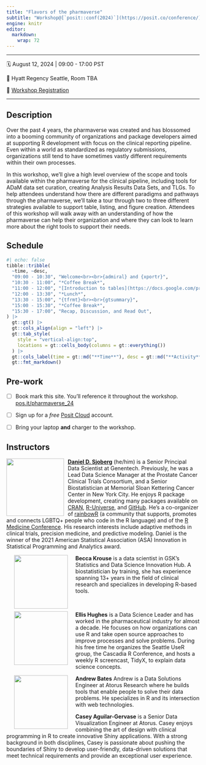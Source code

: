 ```yaml
---
title: "Flavors of the pharmaverse"
subtitle: "Workshop@[`posit::conf(2024)`](https://posit.co/conference/)"
engine: knitr
editor: 
  markdown: 
    wrap: 72
---
```


------------------------------------------------------------------------

🗓️ August 12, 2024 \| 09:00 - 17:00 PST

🏨 Hyatt Regency Seattle, Room TBA

📝 [Workshop Registration](http://pos.it/conf)

------------------------------------------------------------------------

## Description

Over the past 4 years, the pharmaverse was created and has blossomed
into a booming community of organizations and package developers aimed
at supporting R development with focus on the clinical reporting
pipeline. Even within a world as standardized as regulatory submissions,
organizations still tend to have sometimes vastly different requirements
within their own processes.

In this workshop, we’ll give a high level overview of the scope and
tools available within the pharmaverse for the clinical pipeline,
including tools for ADaM data set curation, creating Analysis Results
Data Sets, and TLGs. To help attendees understand how there are
different paradigms and pathways through the pharmaverse, we’ll take a
tour through two to three different strategies available to support
table, listing, and figure creation. Attendees of this workshop will
walk away with an understanding of how the pharmaverse can help their
organization and where they can look to learn more about the right tools
to support their needs.

## Schedule

```r
#| echo: false
tibble::tribble(
  ~time, ~desc,
  "09:00 - 10:30", "Welcome<br><br>{admiral} and {xportr}",
  "10:30 - 11:00", "*Coffee Break*",
  "11:00 - 12:00", "[Introduction to tables](https://docs.google.com/presentation/d/1LLcsh02_6imhvLrvnvRmSV2MFijYmavg0MRh3eRMKMQ/pub?start=false&loop=false&delayms=60000)<br><br>Analysis Result Datasets",
  "12:00 - 13:30", "*Lunch*",
  "13:30 - 15:00", "{tfrmt}<br><br>{gtsummary}",
  "15:00 - 15:30", "*Coffee Break*",
  "15:30 - 17:00", "Recap, Discussion, and Read Out",
) |> 
  gt::gt() |> 
  gt::cols_align(align = "left") |> 
  gt::tab_style(
    style = "vertical-align:top",
    locations = gt::cells_body(columns = gt::everything())
  ) |> 
  gt::cols_label(time = gt::md("**Time**"), desc = gt::md("**Activity**")) |> 
  gt::fmt_markdown()
```

## Pre-work

- [ ] Book mark this site. You'll reference it throughout the workshop. [pos.it/pharmaverse_24](https://posit-conf-2024.github.io/pharmaverse/)

- [ ] Sign up for a *free* [Posit Cloud](https://posit.cloud/) account.

- [ ] Bring your laptop **and** charger to the workshop.


## Instructors

![](images/dan-circle.png){style="float:left;padding: 0 10px 0 0;"
fig-alt="Headshot of Daniel Sjoberg" width="150"}

[**Daniel D. Sjoberg**](https://www.danieldsjoberg.com/) (he/him) is a
Senior Principal Data Scientist at Genentech. Previously, he was a Lead
Data Science Manager at the Prostate Cancer Clinical Trials Consortium,
and a Senior Biostatistician at Memorial Sloan Kettering Cancer Center
in New York City. He enjoys R package development, creating many
packages available on [CRAN](https://cran.r-project.org/web/packages/),
[R-Universe](https://ddsjoberg.r-universe.dev/ui#packages), and
[GitHub](https://github.com/ddsjoberg). He's a co-organizer of 
[rainbowR](https://rainbowr.netlify.app/) (a community that supports, promotes 
and connects LGBTQ+ people who code in the R language) and of the [R Medicine Conference](https://rconsortium.github.io/RMedicine_website/). 
His research interests include
adaptive methods in clinical trials, precision medicine, and predictive
modeling. Daniel is the winner of the 2021 American Statistical
Association (ASA) Innovation in Statistical Programming and Analytics
award.

![](images/becca.png){style="float:left;padding: 0 20px 0 20px;"
fig-alt="Headshot of Becca Krouse" width="140"}

**Becca Krouse** is a data scientist in GSK's Statistics and Data
Science Innovation Hub. A biostatistician by training, she has
experience spanning 13+ years in the field of clinical research and
specializes in developing R-based tools.

<br>

![](images/ellis.png){style="float:left;padding: 0 20px 0 20px;"
fig-alt="Headshot of Ellis Hughes" width="140"}

**Ellis Hughes** is a Data Science Leader and has worked in the
pharmaceutical industry for almost a decade. He focuses on how
organizations can use R and take open source approaches to improve
processes and solve problems. During his free time he organizes the
Seattle UseR group, the Cascadia R Conference, and hosts a weekly R
screencast, TidyX, to explain data science concepts.

![](images/andrew.png){style="float:left;padding: 0 20px 0 20px;"
fig-alt="Headshot of Andrew Bates" width="140"}

**Andrew Bates** Andrew is a Data Solutions Engineer at Atorus Research where 
he builds tools that enable people to solve their data problems. 
He specializes in R and its intersection with web technologies.

**Casey Aguilar-Gervase** is a Senior Data Visualization Engineer at Atorus.
Casey enjoys combining the art of design with clinical programming in R to 
create innovative Shiny applications. With a strong background in both
disciplines, Casey is passionate about pushing the boundaries of Shiny to 
develop user-friendly, data-driven solutions that meet technical requirements
and provide an exceptional user experience. 
